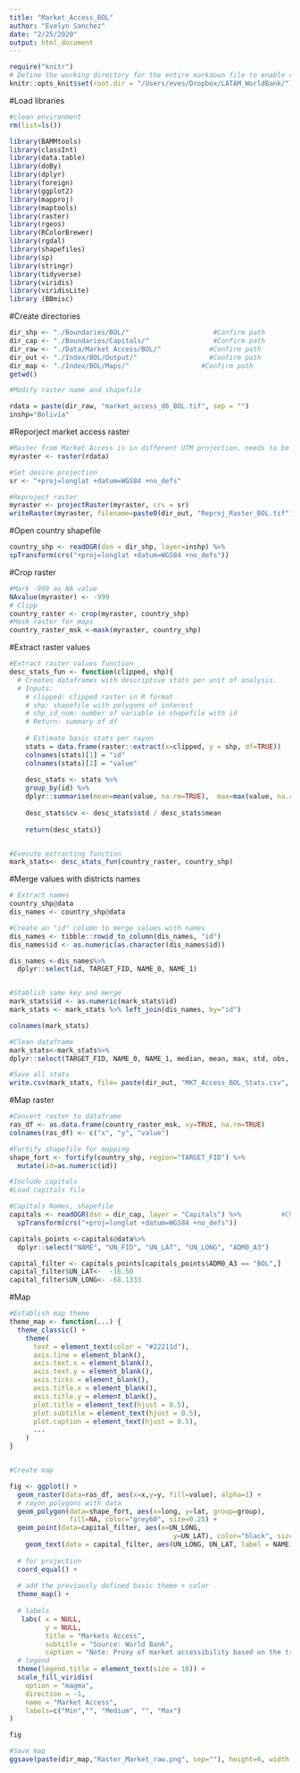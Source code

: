 ```yaml
---
title: "Market_Access_BOL"
author: "Evelyn Sanchez"
date: "2/25/2020"
output: html_document
---
```

```r
require("knitr")
# Define the working directory for the entire markdown file to enable relative path
knitr::opts_knit$set(root.dir = "/Users/eves/Dropbox/LATAM_WorldBank/")
```
#Load libraries
```r
#clean environment
rm(list=ls())

library(BAMMtools)
library(classInt)
library(data.table)
library(doBy)
library(dplyr)
library(foreign)
library(ggplot2)
library(mapproj)
library(maptools)
library(raster)
library(rgeos)
library(RColorBrewer)
library(rgdal)
library(shapefiles)
library(sp)
library(stringr)
library(tidyverse)
library(viridis)
library(viridisLite)
library (BBmisc)
```

#Create directories
```r
dir_shp <- "./Boundaries/BOL/"                     #Confirm path
dir_cap <- "./Boundaries/Capitals/"                #Confirm path
dir_raw <- "./Data/Market Access/BOL/"            #Confirm path
dir_out <- "./Index/BOL/Output/"                  #Confirm path
dir_map <- "./Index/BOL/Maps/"                  #Confirm path
getwd()

#Modify raster name and shapefile

rdata = paste(dir_raw, "market_access_d6_BOL.tif", sep = "")
inshp="Bolivia" 
```

#Reporject market access raster 
```r
#Raster from Market Access is in different UTM projection, needs to be reprojected to match the shapefile (WGS84)
myraster <- raster(rdata)

#Set desire projection
sr <- "+proj=longlat +datum=WGS84 +no_defs" 

#Reproject raster 
myraster <- projectRaster(myraster, crs = sr)
writeRaster(myraster, filename=paste0(dir_out, "Reproj_Raster_BOL.tif"), overwrite=TRUE)
```

#Open country shapefile
```r
country_shp <- readOGR(dsn = dir_shp, layer=inshp) %>% 
spTransform(crs("+proj=longlat +datum=WGS84 +no_defs"))
```
#Crop raster
```r
#Mark -999 as NA value
NAvalue(myraster) <- -999
# Clipp 
country_raster <- crop(myraster, country_shp)
#Mask raster for maps
country_raster_msk <-mask(myraster, country_shp) 

```

#Extract raster values 
```r
#Extract raster values function
desc_stats_fun <- function(clipped, shp){   
  # Creates dataframes with descriptive stats per unit of analysis.
  # Inputs: 
    # clipped: clipped raster in R format
    # shp: shapefile with polygons of interest
    # shp_id_num: number of variable in shapefile with id
    # Return: summary of df
  
    # Estimate basic stats per rayon
    stats = data.frame(raster::extract(x=clipped, y = shp, df=TRUE))
    colnames(stats)[1] = "id"
    colnames(stats)[2] = "value"
    
    desc_stats <- stats %>%
    group_by(id) %>% 
    dplyr::summarise(mean=mean(value, na.rm=TRUE),  max=max(value, na.rm=TRUE), min=min(value, na.rm=TRUE), median=median(value, na.rm=TRUE), std=sd(value, na.rm=TRUE), obs=n(), p90=quantile(value, probs=0.90, na.rm=TRUE), p95=quantile(value, probs=0.95, na.rm=TRUE))
    
    desc_stats$cv <- desc_stats$std / desc_stats$mean
    
    return(desc_stats)}


#Execute extracting function
mark_stats<- desc_stats_fun(country_raster, country_shp)

```

#Merge values with districts names 
```r
# Extract names
country_shp@data
dis_names <- country_shp@data

#Create an "id" column to merge values with names
dis_names <- tibble::rowid_to_column(dis_names, "id")
dis_names$id <- as.numeric(as.character(dis_names$id))

dis_names <-dis_names%>%
  dplyr::select(id, TARGET_FID, NAME_0, NAME_1)


#Stablish same key and merge 
mark_stats$id <- as.numeric(mark_stats$id)
mark_stats <- mark_stats %>% left_join(dis_names, by="id")

colnames(mark_stats)

#Clean dataframe
mark_stats<-mark_stats%>%
dplyr::select(TARGET_FID, NAME_0, NAME_1, median, mean, max, std, obs, p90, p95, cv)

#Save all stats
write.csv(mark_stats, file= paste(dir_out, "MKT_Access_BOL_Stats.csv", sep = ""))  #Change name of file
```

#Map raster
```r
#Convert raster to dataframe 
ras_df <- as.data.frame(country_raster_msk, xy=TRUE, na.rm=TRUE)
colnames(ras_df) <- c("x", "y", "value")

#Fortify shapefile for mapping 
shape_fort <- fortify(country_shp, region="TARGET_FID") %>%
  mutate(id=as.numeric(id))

#Include capitals 
#Load capitals file

#Capitals Names, shapefile
capitals <- readOGR(dsn = dir_cap, layer = "Capitals") %>%          #Change filename
  spTransform(crs("+proj=longlat +datum=WGS84 +no_defs"))

capitals_points <-capitals@data%>%
  dplyr::select("NAME", "UN_FID", "UN_LAT", "UN_LONG", "ADM0_A3")

capital_filter <- capitals_points[capitals_points$ADM0_A3 == "BOL",]
capital_filter$UN_LAT<-  -16.50
capital_filter$UN_LONG<- -68.1333
```

#Map
```r
#Establish map theme
theme_map <- function(...) {
  theme_classic() +
    theme(
      text = element_text(color = "#22211d"),
      axis.line = element_blank(),
      axis.text.x = element_blank(),
      axis.text.y = element_blank(),
      axis.ticks = element_blank(),
      axis.title.x = element_blank(),
      axis.title.y = element_blank(),
      plot.title = element_text(hjust = 0.5),
      plot.subtitle = element_text(hjust = 0.5),
      plot.caption = element_text(hjust = 0.5),
      ...
    )
}


#Create map

fig <- ggplot() +
  geom_raster(data=ras_df, aes(x=x,y=y, fill=value), alpha=1) +
  # rayon polygons with data
  geom_polygon(data=shape_fort, aes(x=long, y=lat, group=group), 
               fill=NA, color="grey60", size=0.25) +
  geom_point(data=capital_filter, aes(x=UN_LONG, 
                                         y=UN_LAT), color="black", size= 1, pch = 16)+
    geom_text(data = capital_filter, aes(UN_LONG, UN_LAT, label = NAME), size = 3, hjust= .29 ,vjust=-1.5, fontface=2)+
  
  # for projection
  coord_equal() +
  
  # add the previously defined basic theme + color
  theme_map() +
    
  # labels
   labs( x = NULL, 
         y = NULL, 
         title = "Markets Access", 
         subtitle = "Source: World Bank", 
         caption = "Note: Proxy of market accessibility based on the travel time to \n nearest markets (main cities), weighted by the population.") +
  # legend
  theme(legend.title = element_text(size = 10)) +
  scale_fill_viridis(
    option = "magma",
    direction = -1,
    name = "Market Access",
    labels=c("Min","", "Medium", "", "Max")
)

fig

#Save map
ggsave(paste(dir_map,"Raster_Market_raw.png", sep=""), height=6, width = 8, units = c("in"))

```




